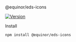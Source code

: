 
<Meta title="Icons/Introduction" />

<Typography variant="h1">@equinor/eds-icons</Typography>


[![Version](https://img.shields.io/npm/v/@equinor/eds-icons)](https://www.npmjs.com/package/@equinor/eds-icons)

<Typography variant="h2">Install</Typography>

```sh
npm install @equinor/eds-icons
```
